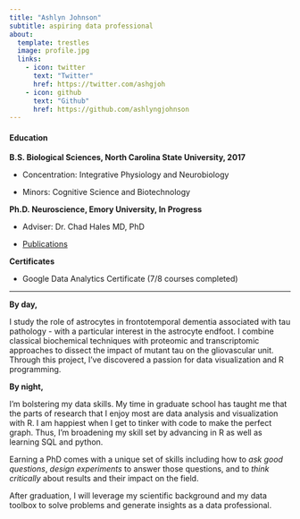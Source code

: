 ```yaml
---
title: "Ashlyn Johnson"
subtitle: aspiring data professional
about: 
  template: trestles
  image: profile.jpg
  links: 
    - icon: twitter
      text: "Twitter"
      href: https://twitter.com/ashgjoh
    - icon: github
      text: "Github"
      href: https://github.com/ashlyngjohnson
---
```


#### Education

<p style="color: #FF3131">

**B.S. Biological Sciences, North Carolina State University, 2017**

</p>

-   Concentration: Integrative Physiology and Neurobiology

-   Minors: Cognitive Science and Biotechnology

<p style="color: #FF3131">

**Ph.D. Neuroscience, Emory University, In Progress**

</p>

-   Adviser: Dr. Chad Hales MD, PhD

-   [Publications](https://scholar.google.com/citations?user=p6HJwcMAAAAJ&hl=en)

<p style="color: #FF3131">

**Certificates**

</p>

-   Google Data Analytics Certificate (7/8 courses completed)

------------------------------------------------------------------------

<p style="color: #FF3131">

**By day,**

</p>

I study the role of astrocytes in frontotemporal dementia associated with tau pathology - with a particular interest in the astrocyte endfoot. I combine classical biochemical techniques with proteomic and transcriptomic approaches to dissect the impact of mutant tau on the gliovascular unit. Through this project, I've discovered a passion for data visualization and R programming.

<p style="color: #FF3131">

**By night,**

</p>

I'm bolstering my data skills. My time in graduate school has taught me that the parts of research that I enjoy most are data analysis and visualization with R. I am happiest when I get to tinker with code to make the perfect graph. Thus, I'm broadening my skill set by advancing in R as well as learning SQL and python.

Earning a PhD comes with a unique set of skills including how to *ask good questions*, *design experiments* to answer those questions, and to *think critically* about results and their impact on the field.

<p style="color: DodgerBlue">

After graduation, I will leverage my scientific background and my data toolbox to solve problems and generate insights as a data professional.

</p>
